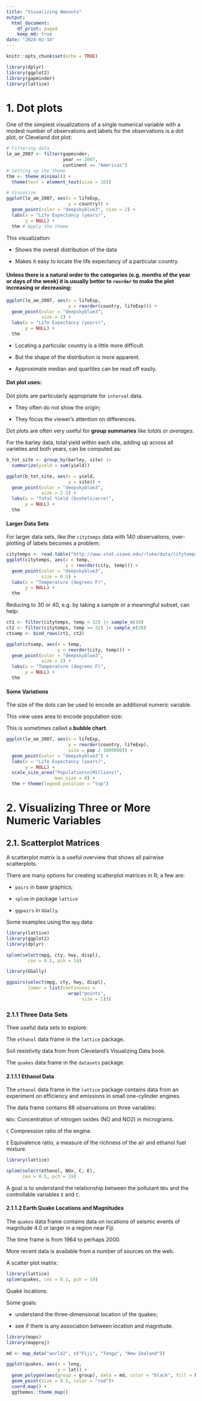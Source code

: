 ```yaml
---
title: "Visualizing Amounts"
output:
  html_document:
    df_print: paged
    keep_md: true
date: "2024-02-14"
---
```


```r
knitr::opts_chunk$set(echo = TRUE)
```

```r
library(dplyr)
library(ggplot2)
library(gapminder)
library(lattice)

```

# 1. Dot plots

One of the simplest visualizations of a single numerical variable with a modest number of observations and labels for the observations is a dot plot, or Cleveland dot plot:

```r
# Filtering data
le_am_2007 <- filter(gapminder, 
                     year == 2007,
                     continent == "Americas")
# Setting up the theme
thm <- theme_minimal() +
  theme(text = element_text(size = 16))

# Visualize
ggplot(le_am_2007, aes(x = lifeExp,
                       y = country)) +
  geom_point(color = "deepskyblue3", size = 2) +
  labs(x = "Life Expectancy (years)",
       y = NULL) + 
  thm # Apply the theme

```

This visualization:

-   Shows the overall distribution of the data

-   Makes it easy to locate the life expectancy of a particular country.

#### Unless there is a natural order to the categories (e.g. months of the year or days of the week) it is usually better to `reorder` to make the plot increasing or decreasing:

```r
ggplot(le_am_2007, aes(x = lifeExp,
                       y = reorder(country, lifeExp))) +
  geom_point(color = "deepskyblue3",
             size = 2) +
  labs(x = "Life Expectancy (years)",
       y = NULL) +
  thm

```

-   Locating a particular country is a little more difficult.

-   But the shape of the distribution is more apparent.

-   Approximate median and quartiles can be read off easily.

#### Dot plot uses:

Dot plots are particularly appropriate for `interval` data.

-   They often do not show the origin;

-   They focus the viewer's attention on differences.

Dot plots are often very useful for **group summaries** like *totals* or *averages*.

For the barley data, total yield within each site, adding up across all varieties and both years, can be computed as:

```r
b_tot_site <- group_by(barley, site) |>
  summarize(yield = sum(yield))

ggplot(b_tot_site, aes(x = yield,
                       y = site)) +
  geom_point(color = "deepskyblue3",
             size = 2.5) +
  labs(x = "Total Yield (bushels/acre)",
       y = NULL) +
  thm

```

#### Larger Data Sets

For larger data sets, like the `citytemps` data with 140 observations, over-plotting of labels becomes a problem:

```r
citytemps <- read.table("http://www.stat.uiowa.edu/~luke/data/citytemps.dat", header = TRUE)
ggplot(citytemps, aes(x = temp,
                      y = reorder(city, temp))) +
  geom_point(color = "deepskyblue3",
             size = 0.5) +
  labs(x = "Temperature (degrees F)",
       y = NULL) +
  thm

```

Reducing to 30 or 40, e.g. by taking a sample or a meaningful subset, can help:

```r
ct1 <- filter(citytemps, temp < 32) |> sample_n(10)
ct2 <- filter(citytemps, temp >= 32) |> sample_n(20)
ctsamp <- bind_rows(ct1, ct2)

ggplot(ctsamp, aes(x = temp,
                   y = reorder(city, temp))) +
  geom_point(color = "deepskyblue3",
             size = 2) +
  labs(x = "Temperature (degrees F)",
       y = NULL) +
  thm
```

#### Some Variations

The size of the dots can be used to encode an additional numeric variable.

This view uses area to encode population size:

This is sometimes called a **bubble chart**.

```r
ggplot(le_am_2007, aes(x = lifeExp,
                       y = reorder(country, lifeExp),
                       size = pop / 1000000)) +
  geom_point(color = "deepskyblue3") +
  labs(x = "Life Expectancy (years)",
       y = NULL) +
  scale_size_area("Population\n(Millions)", 
                  max_size = 8) +
  thm + theme(legend.position = "top")

```


# 2. Visualizing Three or More Numeric Variables

## 2.1. Scatterplot Matrices
A scatterplot matrix is a useful overview that shows all pairwise scatterplots.

There are many options for creating scatterplot matrices in R; a few are:

-   `pairs` in base graphics;

-   `splom` in package `lattice`

-   `ggpairs` in `GGally`.

Some examples using the `mpg` data:

```r
library(lattice)
library(ggplot2)
library(dplyr)

splom(select(mpg, cty, hwy, displ),
        cex = 0.5, pch = 19)


```
```r
library(GGally)

ggpairs(select(mpg, cty, hwy, displ),
        lower = list(continuous = 
                       wrap("points",
                            size = 1)))


```
### 2.1.1 Three Data Sets

Thee useful data sets to explore:

The `ethanol` data frame in the `lattice` package.

Soil resistivity data from from Cleveland's Visualizing Data book.

The `quakes` data frame in the `datasets` package.

#### 2.1.1.1 Ethanol Data

The `ethanol` data frame in the `lattice` package contains data from an experiment on efficiency and emissions in small one-cylinder engines.

The data frame contains 88 observations on three variables:

`NOx`: Concentration of nitrogen oxides (NO and NO2) in micrograms.

`C` Compression ratio of the engine.

`E` Equivalence ratio, a measure of the richness of the air and ethanol fuel mixture.

```r
library(lattice)

splom(select(ethanol, NOx, C, E),
      cex = 0.5, pch = 19)


```
A goal is to understand the relationship between the pollutant `NOx` and the controllable variables `E` and `C`.

#### 2.1.1.2 Earth Quake Locations and Magnitudes
The `quakes` data frame contains data on locations of seismic events of magnitude 4.0 or larger in a region near Fiji.

The time frame is from 1964 to perhaps 2000.

More recent data is available from a number of sources on the web.

A scatter plot matrix:

```r
library(lattice)
splom(quakes, cex = 0.1, pch = 19)

```
Quake locations:

Some goals:

-   understand the three-dimensional location of the quakes;

-   see if there is any association between location and magnitude.

```r
library(maps)
library(mapproj)

md <- map_data("world2", c("Fiji", "Tonga", "New Zealand"))

ggplot(quakes, aes(x = long,
                   y = lat)) +
  geom_polygon(aes(group = group), data = md, color = "black", fill = NA) +
  geom_point(size = 0.5, color = "red")+
  coord_map() +
  ggthemes::theme_map()


```

```r



```























